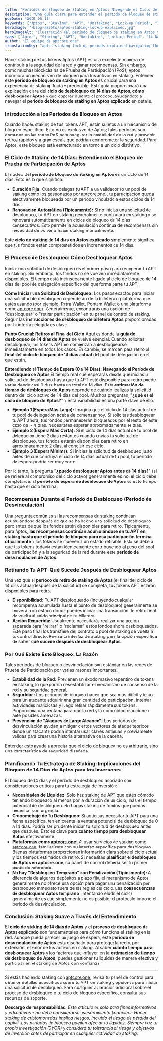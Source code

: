 ```yaml
---
title: "Períodos de Bloqueo de Staking en Aptos: Navegando el Ciclo de 14 Días y Desbloqueo"
description: "Una guía clara para entender el período de bloqueo de staking de 14 días en Aptos, el proceso de desbloqueo y cómo planificar efectivamente tus retiros de APT."
pubDate: "2025-08-16"
keywords: ["Aptos", "Staking", "APT", "Unstaking", "Lock-up Period", "14-Day Cycle", "Crypto Rewards", "aptcore.one", "Withdrawal", "Unbonding Period"]
heroImage: "/blog-assets/aptos-staking-lockup-explained.jpg"
heroImageAlt: "Ilustración del período de bloqueo de staking en Aptos y ciclo de desbloqueo"
tags: ["Aptos", "Staking", "APT", "Unstaking", "Lock-up Period", "14-Day Cycle", "Crypto Rewards", "aptcore.one", "Withdrawal", "Unbonding Period"]
author: "El equipo de aptcore.one"
translationKey: "aptos-staking-lock-up-periods-explained-navigating-the-14-day-cycle-unstaking"
---
```


Hacer staking de tus tokens Aptos (APT) es una excelente manera de contribuir a la seguridad de la red y ganar recompensas. Sin embargo, como muchas blockchains de Prueba de Participación (PoS), Aptos incorpora un mecanismo de bloqueo para los activos en staking. Entender este **período de bloqueo de staking en Aptos** es crucial para una experiencia de staking fluida y predecible. Esta guía proporcionará una explicación clara del **ciclo de desbloqueo de 14 días de Aptos**, **cómo desbloquear Aptos** y qué esperar durante el proceso, ayudándote a navegar el **período de bloqueo de staking en Aptos explicado** en detalle.

### Introducción a los Períodos de Bloqueo en Aptos

Cuando haces staking de tus tokens APT, están sujetos a un mecanismo de bloqueo específico. Esto no es exclusivo de Aptos; tales períodos son comunes en las redes PoS para asegurar la estabilidad de la red y prevenir retiros rápidos y a gran escala que podrían comprometer la seguridad. Para Aptos, este bloqueo está estructurado en torno a un ciclo distintivo.

### El Ciclo de Staking de 14 Días: Entendiendo el Bloqueo de Prueba de Participación de Aptos

El núcleo del **período de bloqueo de staking en Aptos** es un ciclo de 14 días. Esto es lo que significa:

* **Duración Fija:** Cuando delegas tu APT a un validador (o un pool de staking como los gestionados por [aptcore.one](https://aptcore.one)), tu participación queda efectivamente bloqueada por un período vinculado a estos ciclos de 14 días.
* **Renovación Automática (Típicamente):** Si no inicias una solicitud de desbloqueo, tu APT en staking generalmente continuará en staking y se renovará automáticamente en ciclos de bloqueo de 14 días consecutivos. Esto permite la acumulación continua de recompensas sin necesidad de volver a hacer staking manualmente.

Este **ciclo de staking de 14 días en Aptos explicado** simplemente significa que tus fondos están comprometidos en incrementos de 14 días.

### El Proceso de Desbloqueo: Cómo Desbloquear Aptos

Iniciar una solicitud de desbloqueo es el primer paso para recuperar tu APT en staking. Sin embargo, los fondos no se vuelven inmediatamente disponibles. El tiempo está intrínsecamente ligado al ciclo de bloqueo de 14 días del pool de delegación específico del que forma parte tu APT.

**Cómo Iniciar una Solicitud de Desbloqueo:**
Los pasos exactos para iniciar una solicitud de desbloqueo dependerán de la billetera o plataforma que estés usando (por ejemplo, Petra Wallet, Pontem Wallet o una plataforma como [aptcore.one](https://aptcore.one)). Generalmente, encontrarás una opción de "desbloquear" o "retirar participación" en tu panel de control de staking. Seguir las **instrucciones de desbloqueo de billetera Aptos** proporcionadas por tu interfaz elegida es clave.

**Punto Crucial: Retiros al Final del Ciclo**
Aquí es donde la **guía de desbloqueo de 14 días de Aptos** se vuelve esencial. Cuando solicitas desbloquear, tus tokens APT no comienzan a desbloquearse inmediatamente en todos los casos. En cambio, se marcan para retiro al **final del ciclo de bloqueo de 14 días actual** del pool de delegación en el que están.

**Entendiendo el Tiempo de Espera (0 a 14 Días): Navegando el Período de Desbloqueo de Aptos**
El tiempo real que esperarás desde que inicias la solicitud de desbloqueo hasta que tu APT esté disponible para retiro puede variar desde casi 0 días hasta un total de 14 días. Esta **estimación de tiempo de desbloqueo de Aptos** depende de cuándo realizas la solicitud dentro del ciclo activo de 14 días del pool. Muchos preguntan, "**¿qué es el ciclo de bloqueo de Aptos?**" y esta variabilidad es una parte clave de ello.

* **Ejemplo 1 (Espera Más Larga):** Imagina que el ciclo de 14 días actual de tu pool de delegación acaba de comenzar hoy. Si solicitas desbloquear tu APT ahora, tus fondos permanecerán bloqueados por el resto de este ciclo de ~14 días. Necesitarás esperar aproximadamente 14 días.
* **Ejemplo 2 (Espera Más Corta):** Si el ciclo de 14 días actual de tu pool de delegación tiene 2 días restantes cuando envías tu solicitud de desbloqueo, tus fondos estarán disponibles para retiro en aproximadamente 2 días, al concluir ese ciclo.
* **Ejemplo 3 (Espera Mínima):** Si inicias la solicitud de desbloqueo justo antes de que concluya el ciclo de 14 días actual de tu pool, tu período de espera podría ser muy corto.

Por lo tanto, la pregunta "**¿puedo desbloquear Aptos antes de 14 días?**" (si se refiere al compromiso del ciclo activo) generalmente es no; el ciclo debe completarse. El **período de espera de desbloqueo de Aptos** es este tiempo hasta que el ciclo termina.

### Recompensas Durante el Período de Desbloqueo (Período de Desvinculación)

Una pregunta común es si las recompensas de staking continúan acumulándose después de que se ha hecho una solicitud de desbloqueo pero antes de que los fondos estén disponibles para retiro. Típicamente, para Aptos, **las recompensas continúan acumulándose en tu APT en staking hasta que el período de bloqueo para esa participación termina oficialmente** y los tokens se mueven a un estado retirable. Esto se debe a que tus tokens todavía están técnicamente contribuyendo al peso del pool de participación y a la seguridad de la red durante este **período de desvinculación de Aptos**.

### Retirando Tu APT: Qué Sucede Después de Desbloquear Aptos

Una vez que el **período de retiro de staking de Aptos** (el final del ciclo de 14 días actual después de la solicitud) se completa, tus tokens APT estarán disponibles para retiro.

* **Disponibilidad:** Tu APT desbloqueado (incluyendo cualquier recompensa acumulada hasta el punto de desbloqueo) generalmente se moverá a un estado donde puedes iniciar una transacción de retiro final de vuelta al saldo principal de tu billetera.
* **Acción Requerida:** Usualmente necesitarás realizar una acción separada para "retirar" o "reclamar" estos fondos ahora desbloqueados. Este paso final los transfiere del contrato o pool de staking de vuelta a tu control directo. Revisa tu interfaz de staking para la opción específica de saber **qué sucede después de desbloquear Aptos**.

### Por Qué Existe Este Bloqueo: La Razón

Tales períodos de bloqueo o desvinculación son estándar en las redes de Prueba de Participación por varias razones importantes:

* **Estabilidad de la Red:** Previenen un éxodo masivo repentino de tokens en staking, lo que podría desestabilizar el mecanismo de consenso de la red y su seguridad general.
* **Seguridad:** Los períodos de bloqueo hacen que sea más difícil y lento para un atacante adquirir una gran cantidad de participación, intentar actividades maliciosas y luego retirar rápidamente sus tokens. Proporciona una ventana para que la red y la comunidad reaccionen ante posibles amenazas.
* **Prevención de "Ataques de Largo Alcance":** Los períodos de desvinculación ayudan a mitigar ciertos vectores de ataque teóricos donde un atacante podría intentar usar claves antiguas y previamente válidas para crear una historia alternativa de la cadena.

Entender esto ayuda a apreciar que el ciclo de bloqueo no es arbitrario, sino una característica de seguridad diseñada.

### Planificando Tu Estrategia de Staking: Implicaciones del Bloqueo de 14 Días de Aptos para los Inversores

El bloqueo de 14 días y el período de desbloqueo asociado son consideraciones críticas para tu estrategia de inversión:

* **Necesidades de Liquidez:** Solo haz staking de APT que estés cómodo teniendo bloqueado al menos por la duración de un ciclo, más el tiempo potencial de desbloqueo. No hagas staking de fondos que puedas necesitar con urgencia.
* **Cronometraje de Tu Desbloqueo:** Si anticipas necesitar tu APT para una fecha específica, ten en cuenta la ventana potencial de desbloqueo de 0 a 14 días. Podría ser prudente iniciar tu solicitud de desbloqueo antes que después. Esto es clave para **cuánto tiempo para desbloquear Aptos** efectivamente.
* **Plataformas como [aptcore.one](https://aptcore.one):** Al usar servicios de staking como [aptcore.one](https://aptcore.one), familiarízate con su interfaz específica para desbloqueo. Buenas plataformas proporcionan información clara sobre el ciclo actual y los tiempos estimados de retiro. Si necesitas **planificar el desbloqueo de Aptos en aptcore.one**, su panel de control debería ser tu primer punto de referencia.
* **No hay "Desbloqueo Temprano" con Penalización (Típicamente):** A diferencia de algunos depósitos a plazo fijo, el mecanismo de Aptos generalmente no ofrece una opción para pagar una penalización por desbloqueo inmediato fuera de las reglas del ciclo. Las **consecuencias de desbloquear Aptos temprano** (intentando eludir el ciclo) generalmente es que simplemente no es posible; el protocolo impone el período de desvinculación.

### Conclusión: Staking Suave a Través del Entendimiento

El **ciclo de staking de 14 días de Aptos** y el **proceso de desbloqueo de Aptos explicado** son fundamentales para cómo funciona el staking en la red. Aunque pueda parecer un juego de espera, este **período de desvinculación de Aptos** está diseñado para proteger la red y, por extensión, el valor de tus activos en staking. Al saber **cuánto tiempo para desbloquear Aptos** y los factores que influyen en la **estimación de tiempo de desbloqueo de Aptos**, puedes gestionar tu liquidez de manera efectiva y participar en el staking de Aptos con confianza.

---

Si estás haciendo staking con [aptcore.one](https://aptcore.one), revisa tu panel de control para obtener detalles específicos sobre tu APT en staking y opciones para iniciar una solicitud de desbloqueo. Para cualquier aclaración adicional sobre el proceso de desbloqueo o tu ciclo de bloqueo específico, consulta sus recursos de soporte.

**Descargo de responsabilidad:** *Este artículo es solo para fines informativos y educativos y no debe considerarse asesoramiento financiero. Hacer staking de criptomonedas implica riesgos, incluido el riesgo de pérdida del capital. Los períodos de bloqueo pueden afectar tu liquidez. Siempre haz tu propia investigación (DYOR) y considera tu tolerancia al riesgo y objetivos de inversión antes de participar en cualquier actividad de staking.*